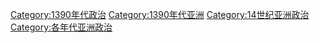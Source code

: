 [[Category:1390年代政治|Category:1390年代政治]]
[[Category:1390年代亚洲|Category:1390年代亚洲]]
[[Category:14世纪亚洲政治|Category:14世纪亚洲政治]]
[[Category:各年代亚洲政治|Category:各年代亚洲政治]]